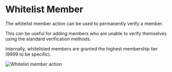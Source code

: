 # Whitelist Member

The whitelist member action can be used to permanently verify a member.

This can be useful for adding members who are unable to verify themselves using the standard verification methods.

Internally, whitelisted members are granted the highest membership tier (9999 to be specific).

![Whitelist member action](/img/whitelist-member-input.png)
